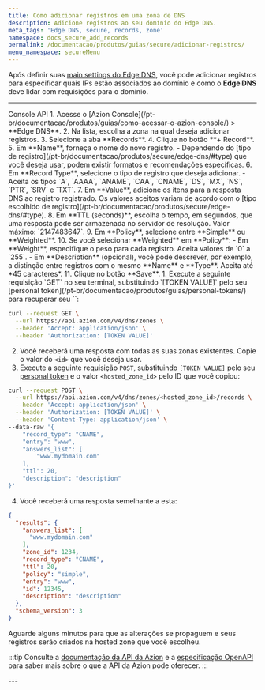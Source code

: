 ```yaml
---
title: Como adicionar registros em uma zona de DNS
description: Adicione registros ao seu domínio do Edge DNS.
meta_tags: 'Edge DNS, secure, records, zone'
namespace: docs_secure_add_records
permalink: /documentacao/produtos/guias/secure/adicionar-registros/
menu_namespace: secureMenu
---
```




Após definir suas [main settings do Edge DNS](/pt-br/documentacao/produtos/guias/secure/edge-dns-definir-main-settings/), você pode adicionar registros para especificar quais IPs estão associados ao domínio e como o **Edge DNS** deve lidar com requisições para o domínio.

---

<Tabs client:visible>
    <Fragment slot="tab.console">Console</Fragment>
    <Fragment slot="tab.api">API</Fragment>

<Fragment slot="panel.console">
1. Acesse o [Azion Console](/pt-br/documentacao/produtos/guias/como-acessar-o-azion-console/) > **Edge DNS**.
2. Na lista, escolha a zona na qual deseja adicionar registros.
3. Selecione a aba **Records**.
4. Clique no botão **+ Record**.
5. Em **Name**, forneça o nome do novo registro.
- Dependendo do [tipo de registro](/pt-br/documentacao/produtos/secure/edge-dns/#type) que você deseja usar, podem existir formatos e recomendações específicas.
6. Em **Record Type**, selecione o tipo de registro que deseja adicionar.
- Aceita os tipos `A`, `AAAA`, `ANAME`, `CAA`, `CNAME`, `DS`, `MX`, `NS`, `PTR`, `SRV` e `TXT`.
7. Em **Value**, adicione os itens para a resposta DNS ao registro registrado. Os valores aceitos variam de acordo com o [tipo escolhido de registro](/pt-br/documentacao/produtos/secure/edge-dns/#type).
8. Em **TTL (seconds)**, escolha o tempo, em segundos, que uma resposta pode ser armazenada no servidor de resolução. Valor máximo: `2147483647`.
9. Em **Policy**, selecione entre **Simple** ou **Weighted**.
10. Se você selecionar **Weighted** em **Policy**:
    - Em **Weight**, especifique o peso para cada registro. Aceita valores de `0` a `255`.
    - Em **Description** (opcional), você pode descrever, por exemplo, a distinção entre registros com o mesmo **Name** e **Type**. Aceita até *45 caracteres*. 
11. Clique no botão **Save**.
</Fragment>

<Fragment slot="panel.api">
1. Execute a seguinte requisição `GET` no seu terminal, substituindo `[TOKEN VALUE]` pelo seu [personal token](/pt-br/documentacao/produtos/guias/personal-tokens/) para recuperar seu `<hosted_zone_id>`:

```bash
curl --request GET \
  --url https://api.azion.com/v4/dns/zones \
  --header 'Accept: application/json' \
  --header 'Authorization: [TOKEN VALUE]'
```

2. Você receberá uma resposta com todas as suas zonas existentes. Copie o valor do `<id>` que você deseja usar.
3. Execute a seguinte requisição `POST`, substituindo `[TOKEN VALUE]` pelo seu [personal token](/pt-br/documentacao/produtos/guias/personal-tokens/) e o valor `<hosted_zone_id>` pelo ID que você copiou:

```bash
curl --request POST \
  --url https://api.azion.com/v4/dns/zones/<hosted_zone_id>/records \
  --header 'Accept: application/json' \
  --header 'Authorization: [TOKEN VALUE]' \
  --header 'Content-Type: application/json' \
--data-raw '{
    "record_type": "CNAME",
    "entry": "www",
    "answers_list": [
        "www.mydomain.com"
    ],
    "ttl": 20,
    "description": "description"
}'
```

4. Você receberá uma resposta semelhante a esta:

```json
{
  "results": {
    "answers_list": [
      "www.mydomain.com"
    ],
    "zone_id": 1234,
    "record_type": "CNAME",
    "ttl": 20,
    "policy": "simple",
    "entry": "www",
    "id": 12345,
    "description": "description"
  },
  "schema_version": 3
}
```

Aguarde alguns minutos para que as alterações se propaguem e seus registros serão criados na hosted zone que você escolheu.

:::tip
Consulte a [documentação da API da Azion](https://api.azion.com/) e a [especificação OpenAPI](https://github.com/aziontech/azionapi-openapi/) para saber mais sobre o que a API da Azion pode oferecer.
:::
</Fragment>

</Tabs>
---

